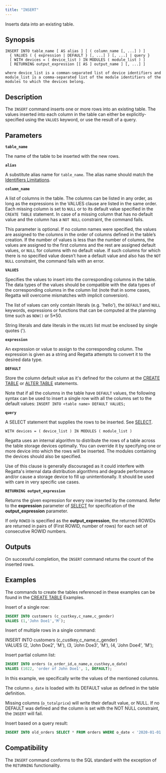 ```yaml
---
title: "INSERT"
---
```


Inserts data into an existing table.

## Synopsis

```
INSERT INTO table_name [ AS alias ] [ ( column_name [, ...] ) ]
  { VALUES ( { expression | DEFAULT } [, ...] ) [, ...] | query }
  [ WITH devices = ( device_list ) IN MODULES ( module_list ) ]
  [ RETURNING output_expression [[ AS ] output_name ] [, ...] ]

where device_list is a comman-separated list of device identifiers and module_list is a comma-separated list of the module identifiers of the modules to which the devices belong.
```

## Description

The `INSERT` command inserts one or more rows into an existing table. The values inserted into each column in the table can either be explicitly-specified using the `VALUES` keyword, or use the result of a query.

## Parameters

**`table_name`**

The name of the table to be inserted with the new rows.

**`alias`**

A substitute alias name for `table_name`. The alias name should match the [Identifiers Limitations](/sql/appendices/indentifiers-limitations).

**`column_name`**

A list of columns in the table. The columns can be listed in any order, as long as the expressions in the VALUES clause are listed in the same order. Each missing column is set to `NULL` or to its default value specified in the `CREATE TABLE` statement. In case of a missing column that has no default value and the column has a `NOT NULL` constraint, the command fails.

This parameter is optional. If no column names were specified, the values are assigned to the columns in the order of columns defined in the table’s creation. If the number of values is less than the number of columns, the values are assigned to the first columns and the rest are assigned default values, or
`NULL` for columns with no default value. If such columns for which there is no specified value doesn’t have a default value and also has the `NOT NULL` constraint, the command fails with an error.

**`VALUES`**

Specifies the values to insert into the corresponding columns in the table. The data types of the values should be compatible with the data types of the corresponding columns in the column list (note that in some cases, Regatta will overcome mismatches with implicit conversion).

The list of values can only contain literals (e.g. 'hello'), the `DEFAULT` and `NULL` keywords, expressions or functions that can be computed at the planning time such as `NOW()` or 5\*50.

String literals and date literals in the `VALUES` list must be enclosed by single quotes (').

**`expression`**

An expression or value to assign to the corresponding column. The expression is given as a string and Regatta attempts to convert it to the desired data type.

**`DEFAULT`**

Store the column default value as it's defined for the column at the [CREATE TABLE](/sql/ddl-commands/create-table) or [ALTER TABLE](/sql/ddl-commands/alter-table)
statements.

Note that if all the columns in the table have `DEFAULT` values, the following syntax can be used to insert a single row with all the columns set to the default values: `INSERT INTO <table name> DEFAULT VALUES;`

**`query`**

A SELECT statement that supplies the rows to be inserted. See [SELECT](/sql/dql/select).

`WITH devices = ( device_list ) IN MODULES ( module_list )`

Regatta uses an internal algorithm to distribute the rows of a table across the table storage devices optimally. You can override it by specifying one or more device into which the rows will be inserted. The modules containing the devices should also be specified.

Use of this clause is generally discouraged as it could interfere with Regatta's internal data distribution algorithms and degrade performance and/or cause a storage device to fill up unintentionally. It should be used with care in very specific use cases.

**`RETURNING output_expression`**

Returns the given expression for every row inserted by the command. Refer to the **expression**
parameter of [SELECT](/sql/dql/select/select#parameters) for specification of the **output_expression** parameter.

If only `ROWID` is specified as the **output_expression**, the returned ROWIDs are returned in pairs of
(First ROWID, number of rows) for each set of consecutive ROWID numbers.

## Outputs

On successful completion, the `INSERT` command returns the count of the inserted rows.

## Examples

The commands to create the tables referenced in these examples can be found in the [CREATE TABLE](/sql/ddl-commands/create-table/create-table#examples) Examples.

Insert of a single row:

```sql
INSERT INTO customers (c_custkey,c_name,c_gender)
VALUES (1,'John Doe1','M');
```

Insert of multiple rows in a single command:

INSERT INTO customers (c_custkey,c_name,c_gender)\
VALUES (2, 'John Doe2', 'M'), (3, 'John Doe3', 'M'), (4, 'John Doe4', 'M');

Insert partial column list:

```sql
INSERT INTO orders (o_order_id,o_name,o_custkey,o_date)
VALUES (1022, 'order of John Doe1', 1, DEFAULT);
```

In this example, we specifically write the values of the mentioned columns.

The column `o_date` is loaded with its DEFAULT value as defined in the table definition.

Missing columns (`o_totalprice`) will write their default value, or NULL. If no DEFAULT was defined and the column is set with the NOT NULL constraint, the `INSERT` will fail.

Insert based on a query result:

```sql
INSERT INTO old_orders SELECT * FROM orders WHERE o_date < '2020-01-01';
```

## Compatibility

The `INSERT` command conforms to the SQL standard with the exception of the `RETURNING` functionality.